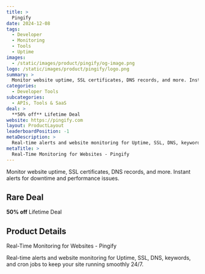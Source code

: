 ```yaml
---
title: >
  Pingify
date: 2024-12-08
tags:
  - Developer
  - Monitoring
  - Tools
  - Uptime
images:
  - /static/images/product/pingify/og-image.png
logo: /static/images/product/pingify/logo.png
summary: >
  Monitor website uptime, SSL certificates, DNS records, and more. Instant alerts for downtime and performance issues.
categories:
  - Developer Tools
subcategories:
  - APIs, Tools & SaaS
deal: >
  **50% off** Lifetime Deal
website: https://pingify.com
layout: ProductLayout
leaderboardPosition: -1
metaDescription: >
  Real-time alerts and website monitoring for Uptime, SSL, DNS, keywords, and cron jobs to keep your site running smoothly 24/7.
metaTitle: >
  Real-Time Monitoring for Websites - Pingify
---
```

Monitor website uptime, SSL certificates, DNS records, and more. Instant alerts for downtime and performance issues.

## Rare Deal

**50% off** Lifetime Deal

## Product Details

Real-Time Monitoring for Websites - Pingify

Real-time alerts and website monitoring for Uptime, SSL, DNS, keywords, and cron jobs to keep your site running smoothly 24/7.
